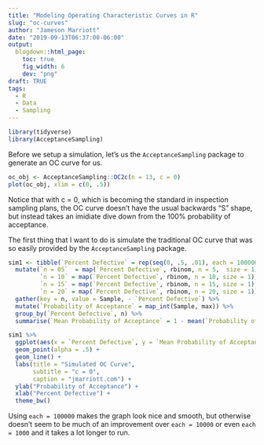 ```yaml
---
title: "Modeling Operating Characteristic Curves in R"
slug: "oc-curves"
author: "Jameson Marriott"
date: "2019-09-13T06:37:00-06:00"
output:
  blogdown::html_page:
    toc: true
    fig_width: 6
    dev: "png"
draft: TRUE
tags:
  - R
  - Data
  - Sampling
---
```




```r
library(tidyverse)
library(AcceptanceSampling)
```

Before we setup a simulation, let's us the `AcceptanceSampling` package to generate an OC curve for us. 

```r
oc_obj <- AcceptanceSampling::OC2c(n = 13, c = 0)
plot(oc_obj, xlim = c(0, .5))
```

Notice that with c = 0, which is becoming the standard in inspection sampling plans, the OC curve doesn't have the usual backwards "S" shape, but instead takes an imidiate dive down from the 100% probability of acceptance.

The first thing that I want to do is simulate the traditional OC curve that was so easily provided by the `AcceptanceSampling` package. 

```r
sim1 <- tibble(`Percent Defective` = rep(seq(0, .5, .01), each = 100000)) %>%
  mutate(`n = 05`  = map(`Percent Defective`, rbinom, n = 5,  size = 1), # prob = `Percent Defective`
         `n = 10` = map(`Percent Defective`, rbinom, n = 10, size = 1), # prob = `Percent Defective`
         `n = 15` = map(`Percent Defective`, rbinom, n = 15, size = 1), # prob = `Percent Defective`
         `n = 20` = map(`Percent Defective`, rbinom, n = 20, size = 1)) %>% # prob = `Percent Defective`
  gather(key = n, value = Sample, - `Percent Defective`) %>%
  mutate(`Probability of Acceptance` = map_int(Sample, max)) %>%
  group_by(`Percent Defective`, n) %>%
  summarise(`Mean Probability of Acceptance` = 1 - mean(`Probability of Acceptance`))

sim1 %>%
  ggplot(aes(x = `Percent Defective`, y = `Mean Probability of Acceptance`, color = n)) +
  geom_point(alpha = .5) +
  geom_line() +
  labs(title = "Simulated OC Curve", 
       subtitle = "c = 0",
       caption = "jmarriott.com") +
  ylab("Probability of Acceptance") +
  xlab("Percent Defective") +
  theme_bw()
```

Using `each = 100000` makes the graph look nice and smooth, but otherwise doesn't seem to be much of an improvement over `each = 10000` or even `each = 1000` and it takes a lot longer to run. 